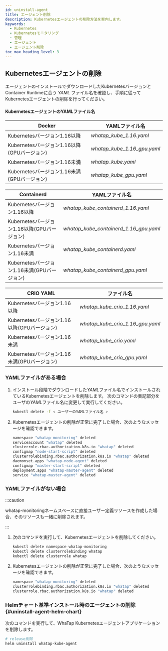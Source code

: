 ```yaml
---
id: uninstall-agent
title: エージェント削除
description: Kubernetesエージェントの削除方法を案内します。
keywords:
  - Kubernetes
  - Kubernetesモニタリング
  - 管理
  - エージェント
  - エージェント削除
toc_max_heading_level: 3
---
```


## Kubernetesエージェントの削除

エージェントのインストールでダウンロードしたKubernetesバージョンとContainer Runtimeに合う *YAML* ファイル名を確認し、手順に従ってKubernetesエージェントの削除を行ってください。 

#### KubernetesエージェントのYAMLファイル名

| Docker                              | YAMLファイル名                   |
| ----------------------------------- | --------------------------- |
| Kubernetesバージョン1.16以降               | _whatap_kube_1.16.yaml_     |
| Kubernetesバージョン1.16以降(GPUバージョン)     | _whatap_kube_1.16_gpu.yaml_ |
| Kubernetesバージョン1.16未満               | _whatap_kube.yaml_          |
| Kubernetesバージョン1.16未満(GPUバージョン)     | _whatap_kube_gpu.yaml_      |

| Containerd                          | YAMLファイル名                              |
| ----------------------------------- | -------------------------------------- |
| Kubernetesバージョン1.16以降               | _whatap_kube_containerd_1.16.yaml_     |
| Kubernetesバージョン1.16以降(GPUバージョン)     | _whatap_kube_containerd_1.16_gpu.yaml_ |
| Kubernetesバージョン1.16未満               | _whatap_kube_containerd.yaml_          |
| Kubernetesバージョン1.16未満(GPUバージョン)     | _whatap_kube_containerd_gpu.yaml_      |

| CRIO	YAML                           | ファイル名                            |
| ----------------------------------- | -------------------------------- |
| Kubernetesバージョン1.16以降               | _whatap_kube_crio_1.16.yaml_     |
| Kubernetesバージョン1.16以降(GPUバージョン)     | _whatap_kube_crio_1.16_gpu.yaml_ |
| Kubernetesバージョン1.16未満               | _whatap_kube_crio.yaml_          |
| Kubernetesバージョン1.16未満(GPUバージョン)     | _whatap_kube_crio_gpu.yaml_      |

### YAMLファイルがある場合

1. インストール段階でダウンロードした*YAML*ファイル名でインストールされているKubernetesエージェントを削除します。 次のコマンドの表記部分をユーザの*YAML*ファイル名に変更して実行してください。 

   ```bash
   kubectl delete -f < ユーザーのYAMLファイル名 >
   ```

2. Kubernetesエージェントの削除が正常に完了した場合、次のようなメッセージを確認できます。 

   ```bash
   namespace "whatap-monitoring" deleted
   serviceaccount "whatap" deleted
   clusterrole.rbac.authorization.k8s.io "whatap" deleted
   configmap "node-start-script" deleted
   clusterrolebinding.rbac.authorization.k8s.io "whatap" deleted
   daemonset.apps "whatap-node-agent" deleted
   configmap "master-start-script" deleted
   deployment.apps "whatap-master-agent" deleted
   service "whatap-master-agent" deleted
   ```

### YAMLファイルがない場合

:::caution 

whatap-monitoringネームスペースに直接ユーザー定義リソースを作成した場合、そのリソースも一緒に削除されます。 

:::

1. 次のコマンドを実行して、Kubernetesエージェントを削除してください。 

   ```bash
   kubectl delete namespace whatap-monitoring
   kubectl delete clusterrolebinding whatap
   kubectl delete clusterrole whatap
   ```

2. Kubernetesエージェントの削除が正常に完了した場合、次のようなメッセージを確認できます。

   ```bash
   namespace "whatap-monitoring" deleted
   clusterrolebinding.rbac.authorization.k8s.io "whatap" deleted
   clusterrole.rbac.authorization.k8s.io "whatap" deleted
   ```

### Helmチャート基準インストール時のエージェントの削除{#uninstall-agent-helm-chart}

次のコマンドを実行して、WhaTap Kubernetesエージェントアプリケーションを削除します。 

```bash
# release削除
helm uninstall whatap-kube-agent
```
